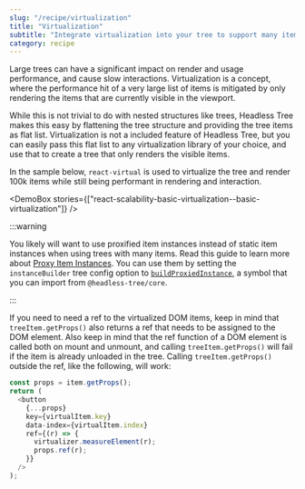 ```yaml
---
slug: "/recipe/virtualization"
title: "Virtualization"
subtitle: "Integrate virtualization into your tree to support many items"
category: recipe
---
```



Large trees can have a significant impact on render and usage performance, and cause slow
interactions. Virtualization is a concept, where the performance hit of a very large list of items
is mitigated by only rendering the items that are currently visible in the viewport.

While this is not trivial to do with nested structures like trees, Headless Tree makes this
easy by flattening the tree structure and providing the tree items as flat list. Virtualization
is not a included feature of Headless Tree, but you can easily pass this flat list to any virtualization
library of your choice, and use that to create a tree that only renders the visible items.

In the sample below, `react-virtual` is used to virtualize the tree and render 100k items while
still being performant in rendering and interaction.

<DemoBox stories={["react-scalability-basic-virtualization--basic-virtualization"]} />

:::warning

You likely will want to use proxified item instances instead of static item instances when
using trees with many items. Read this guide to learn more about [Proxy Item Instances](/recipe/proxy-instances).
You can use them by setting the `instanceBuilder` tree config option to [`buildProxiedInstance`](/api/core/function/buildProxiedInstance),
a symbol that you can import from `@headless-tree/core`.

:::

If you need to need a ref to the virtualized DOM items, keep in mind that `treeItem.getProps()` also
returns a ref that needs to be assigned to the DOM element. Also keep in mind that the ref function
of a DOM element is called both on mount and unmount, and calling `treeItem.getProps()` will fail
if the item is already unloaded in the tree. Calling `treeItem.getProps()` outside the ref, like the following,
will work:

```ts jsx
const props = item.getProps();
return (
  <button
    {...props}
    key={virtualItem.key}
    data-index={virtualItem.index}
    ref={(r) => {
      virtualizer.measureElement(r);
      props.ref(r);
    }}
  />
);
```